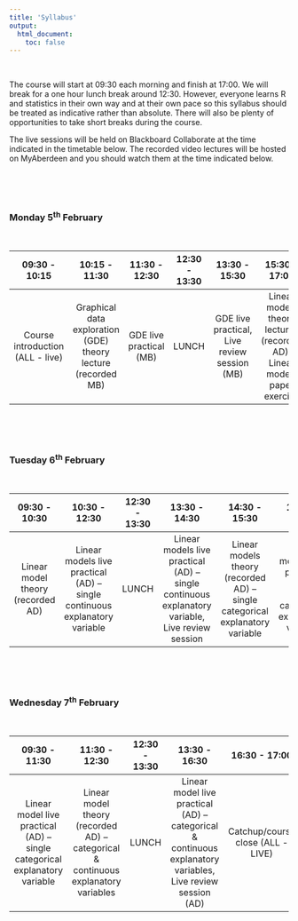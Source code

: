 ```yaml
---
title: 'Syllabus'
output: 
  html_document:
    toc: false
---
```


\  

The course will start at 09:30 each morning and finish at 17:00. We will break for a one hour lunch break around 12:30. However, everyone learns R and statistics in their own way and at their own pace so this syllabus should be treated as indicative rather than absolute. There will also be plenty of opportunities to take short breaks during the course.

The live sessions will be held on Blackboard Collaborate at the time indicated in the timetable below. The recorded video lectures will be hosted on MyAberdeen and you should watch them at the time indicated below.

<!--All teaching will be held in room FN113 in the Fraser Noble building (building No. 7 on [this map](images/uoa_map.png){target="_blank"} on the old Aberdeen campus).
-->

\  

\  

### Monday 5^th^ February

\  

|09:30 - 10:15 | 10:15 - 11:30 | 11:30 - 12:30 | 12:30 - 13:30 |13:30 - 15:30 | 15:30 - 17:00 |
|:------------:|:-------------:|:-------------:|:-------------:|:------------:|:-------------:|
| Course introduction (ALL - live)  | Graphical data exploration (GDE) theory lecture (recorded MB) | GDE live practical (MB) | LUNCH |GDE live practical, Live review session (MB)| Linear models theory lectures (recorded AD), Linear models paper exercise |

\  

\  

### Tuesday 6^th^ February

\  

|09:30 - 10:30               | 10:30 - 12:30     | 12:30 - 13:30 |13:30 - 14:30    | 14:30 - 15:30      |15:30 - 17:00|
|:--------------------------:|:-----------------:|:-------------:|:---------------:|:------------------:|:-------------:|
|Linear model theory (recorded AD)|Linear models live practical (AD) – single continuous explanatory variable|LUNCH|Linear models live practical (AD) – single continuous explanatory variable, Live review session|Linear models theory (recorded AD) – single categorical explanatory variable|Linear models live practical (AD) – single categorical explanatory variable|

\  

\  

### Wednesday 7^th^ February

\  

|09:30 - 11:30               | 11:30 - 12:30     | 12:30 - 13:30 |13:30 - 16:30    | 16:30 - 17:00      |
|:--------------------------:|:-----------------:|:-------------:|:---------------:|:------------------:|
|Linear model live practical (AD) – single categorical explanatory variable | Linear model theory (recorded AD) – categorical & continuous explanatory variables | LUNCH | Linear model live practical (AD) – categorical & continuous explanatory variables, Live review session (AD) | Catchup/course close (ALL - LIVE)|

\  
 
